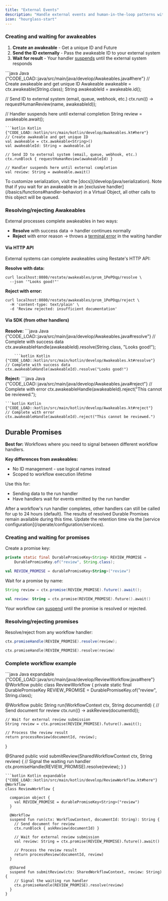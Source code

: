 ```yaml
---
title: "External Events"
description: "Handle external events and human-in-the-loop patterns with durable waiting primitives."
icon: "hourglass-start"
---
```



<AwakeablesIntro/>

### Creating and waiting for awakeables
1. **Create an awakeable** - Get a unique ID and Future
2. **Send the ID externally** - Pass the awakeable ID to your external system
3. **Wait for result** - Your handler [suspends](/basics/key-concepts#suspensions-on-faas) until the external system responds

<CodeGroup>
```java Java {"CODE_LOAD::java/src/main/java/develop/Awakeables.java#here"} 
// Create awakeable and get unique ID
Awakeable<String> awakeable = ctx.awakeable(String.class);
String awakeableId = awakeable.id();

// Send ID to external system (email, queue, webhook, etc.)
ctx.run(() -> requestHumanReview(name, awakeableId));

// Handler suspends here until external completion
String review = awakeable.await();
```
```kotlin Kotlin {"CODE_LOAD::kotlin/src/main/kotlin/develop/Awakeables.kt#here"} 
// Create awakeable and get unique ID
val awakeable = ctx.awakeable<String>()
val awakeableId: String = awakeable.id

// Send ID to external system (email, queue, webhook, etc.)
ctx.runBlock { requestHumanReview(awakeableId) }

// Handler suspends here until external completion
val review: String = awakeable.await()
```

</CodeGroup>

<Accordion title="Serialization">
  To customize serialization, visit the [docs](/develop/java/serialization).
</Accordion>

<Info>
    Note that if you wait for an awakeable in an [exclusive handler](/basics/functions#handler-behavior) in a Virtual Object, all other calls to this object will be queued.
</Info>

### Resolving/rejecting Awakeables

External processes complete awakeables in two ways:

- **Resolve** with success data → handler continues normally
- **Reject** with error reason → throws a [terminal error](/develop/java/error-handling) in the waiting handler

#### Via HTTP API

External systems can complete awakeables using Restate's HTTP API:

**Resolve with data:**
```shell
curl localhost:8080/restate/awakeables/prom_1PePOqp/resolve \
  --json '"Looks good!"'
```

**Reject with error:**
```shell
curl localhost:8080/restate/awakeables/prom_1PePOqp/reject \
  -H 'content-type: text/plain' \
  -d 'Review rejected: insufficient documentation'
```

#### Via SDK (from other handlers)

**Resolve:**
<CodeGroup>
    ```java Java {"CODE_LOAD::java/src/main/java/develop/Awakeables.java#resolve"} 
// Complete with success data
ctx.awakeableHandle(awakeableId).resolve(String.class, "Looks good!");
```
    ```kotlin Kotlin {"CODE_LOAD::kotlin/src/main/kotlin/develop/Awakeables.kt#resolve"} 
// Complete with success data
ctx.awakeableHandle(awakeableId).resolve("Looks good!")
```
</CodeGroup>

**Reject:**
<CodeGroup>
    ```java Java {"CODE_LOAD::java/src/main/java/develop/Awakeables.java#reject"} 
// Complete with error
ctx.awakeableHandle(awakeableId).reject("This cannot be reviewed.");
```
```kotlin Kotlin {"CODE_LOAD::kotlin/src/main/kotlin/develop/Awakeables.kt#reject"} 
// Complete with error
ctx.awakeableHandle(awakeableId).reject("This cannot be reviewed.")
```
</CodeGroup>

## Durable Promises

**Best for:** Workflows where you need to signal between different workflow handlers.

**Key differences from awakeables:**
- No ID management - use logical names instead
- Scoped to workflow execution lifetime

Use this for:
- Sending data to the run handler
- Have handlers wait for events emitted by the run handler

<Info>
After a workflow's run handler completes, other handlers can still be called for up to 24 hours (default).
The results of resolved Durable Promises remain available during this time.
Update the retention time via the [service configuration](/operate/configuration/services).
</Info>

### Creating and waiting for promises
Create a promise key:
<CodeGroup>
```java Java {"CODE_LOAD::java/src/main/java/develop/ReviewWorkflow.java#promise_key"} 
private static final DurablePromiseKey<String> REVIEW_PROMISE =
    DurablePromiseKey.of("review", String.class);
```
```kotlin Kotlin {"CODE_LOAD::kotlin/src/main/kotlin/develop/ReviewWorkflow.kt#promise_key"} 
val REVIEW_PROMISE = durablePromiseKey<String>("review")
```
</CodeGroup>

Wait for a promise by name:
<CodeGroup>
```java Java {"CODE_LOAD::java/src/main/java/develop/ReviewWorkflow.java#promise"} 
String review = ctx.promise(REVIEW_PROMISE).future().await();
```
```kotlin Kotlin {"CODE_LOAD::kotlin/src/main/kotlin/develop/ReviewWorkflow.kt#promise"} 
val review: String = ctx.promise(REVIEW_PROMISE).future().await()
```
</CodeGroup>

Your workflow can [suspend](/basics/key-concepts#suspensions-on-faas) until the promise is resolved or rejected.

### Resolving/rejecting promises
Resolve/reject from any workflow handler:
<CodeGroup>
```java Java {"CODE_LOAD::java/src/main/java/develop/ReviewWorkflow.java#resolve_promise"} 
ctx.promiseHandle(REVIEW_PROMISE).resolve(review);
```
```kotlin Kotlin {"CODE_LOAD::kotlin/src/main/kotlin/develop/ReviewWorkflow.kt#resolve_promise"} 
ctx.promiseHandle(REVIEW_PROMISE).resolve(review)
```
</CodeGroup>


### Complete workflow example

<CodeGroup>
```java Java expandable {"CODE_LOAD::java/src/main/java/develop/ReviewWorkflow.java#here"} 
@Workflow
public class ReviewWorkflow {
  private static final DurablePromiseKey<String> REVIEW_PROMISE =
      DurablePromiseKey.of("review", String.class);


  @Workflow
  public String run(WorkflowContext ctx, String documentId) {
    // Send document for review
    ctx.run(() -> askReview(documentId));

    // Wait for external review submission
    String review = ctx.promise(REVIEW_PROMISE).future().await();

    // Process the review result
    return processReview(documentId, review);
  }

  @Shared
  public void submitReview(SharedWorkflowContext ctx, String review) {
    // Signal the waiting run handler
    ctx.promiseHandle(REVIEW_PROMISE).resolve(review);
  }
}
```
```kotlin Kotlin expandable {"CODE_LOAD::kotlin/src/main/kotlin/develop/ReviewWorkflow.kt#here"} 
@Workflow
class ReviewWorkflow {

  companion object {
    val REVIEW_PROMISE = durablePromiseKey<String>("review")
  }

  @Workflow
  suspend fun run(ctx: WorkflowContext, documentId: String): String {
    // Send document for review
    ctx.runBlock { askReview(documentId) }

    // Wait for external review submission
    val review: String = ctx.promise(REVIEW_PROMISE).future().await()

    // Process the review result
    return processReview(documentId, review)
  }

  @Shared
  suspend fun submitReview(ctx: SharedWorkflowContext, review: String) {
    // Signal the waiting run handler
    ctx.promiseHandle(REVIEW_PROMISE).resolve(review)
  }
}
```
</CodeGroup>

<AwakeablesOutro/>